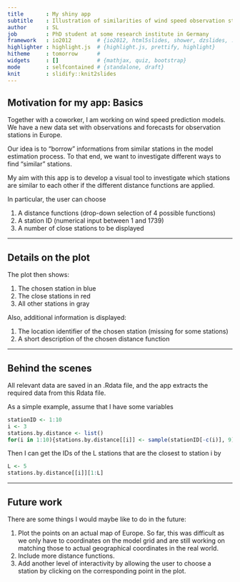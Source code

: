 ```yaml
---
title       : My shiny app
subtitle    : Illustration of similarities of wind speed observation stations over Europe
author      : SL
job         : PhD student at some research institute in Germany
framework   : io2012        # {io2012, html5slides, shower, dzslides, ...}
highlighter : highlight.js  # {highlight.js, prettify, highlight}
hitheme     : tomorrow      # 
widgets     : []            # {mathjax, quiz, bootstrap}
mode        : selfcontained # {standalone, draft}
knit        : slidify::knit2slides
---
```


## Motivation for my app: Basics

Together with a coworker, I am working on wind speed prediction models. We have a new data set with observations and forecasts for observation stations in Europe.

Our idea is to "borrow" informations from similar stations in the model estimation process. To that end, we want to investigate different ways to find "similar" stations.

My aim with this app is to develop a visual tool to investigate which stations are similar to each other if the different distance functions are applied.

In particular, the user can choose

1. A distance functions (drop-down selection of 4 possible functions)
2. A station ID (numerical input between 1 and 1739)
3. A number of close stations to be displayed


---

## Details on the plot

The plot then shows:

1. The chosen station in blue
2. The close stations in red
3. All other stations in gray

Also, additional information is displayed:

1. The location identifier of the chosen station (missing for some stations)
2. A short description of the chosen distance function

---

## Behind the scenes

All relevant data are saved in an .Rdata file, and the app extracts the required data from this Rdata file.

As a simple example, assume that I have some variables

```r
stationID <- 1:10
i <- 3
stations.by.distance <- list()
for(i in 1:10){stations.by.distance[[i]] <- sample(stationID[-c(i)], 9)}
```

Then I can get the IDs of the L stations that are the closest to station i by

```r
L <- 5
stations.by.distance[[i]][1:L]
```

---

## Future work

There are some things I would maybe like to do in the future:

1. Plot the points on an actual map of Europe. So far, this was difficult as we only have to coordinates on the model grid and are still working on matching those to actual geographical coordinates in the real world.
2. Include more distance functions.
3. Add another level of interactivity by allowing the user to choose a station by clicking on the corresponding point in the plot.



